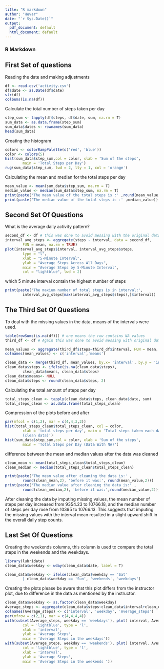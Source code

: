 ```yaml
---
title: "R markdown"
author: "Hevar"
date: "`r Sys.Date()`"
output:
  pdf_document: default
  html_document: default
---
```

### R Markdown

## First Set of questions 
Reading the date and making adjustments 
```r
df <- read.csv('activity.csv')
df$date <- as.Date(df$date)
str(df)
colSums(is.na(df))
```

Calculate the total number of steps taken per day
```r
step_sum <- tapply(df$steps, df$date, sum, na.rm = T)
sum_data <- as.data.frame(step_sum)
sum_data$dates <- rownames(sum_data)
head(sum_data)

```

Creating the histogram
```r
colors <- colorRampPalette(c('red', 'blue'))
color <- colors(5)
hist(sum_data$step_sum,col = color, xlab = 'Sum of the steps', 
        main = 'Total Steps per Day')
rug(sum_data$step_sum, lwd = 2, lty = 1, col = 'orange')
```

Calculating the mean and median for the total steps per day
```r
mean_value <- mean(sum_data$step_sum, na.rm = T)
median_value <- median(sum_data$step_sum, na.rm = T)
print(paste('The mean value of the total steps is :' ,round(mean_value, 2)))
print(paste('The median value of the total steps is :' ,median_value))
```

## Second Set Of Questions 

What is the average daily activity pattern?
```r
second_df <- df # this was done to avoid messing with the original data
interval_avg_steps <- aggregate(steps ~ interval, data = second_df, 
        FUN = mean, na.rm = TRUE)
plot(interval_avg_steps$interval, interval_avg_steps$steps,
        type = "l", 
        xlab = "5-Minute Interval",
        ylab = "Average Steps Across All Days",
        main = "Average Steps by 5-Minute Interval",
        col = "lightblue", lwd = 2)
```
which 5 minute interval contain the highest number of steps
```r
print(paste('The maxium number of total steps is in interval:',
        interval_avg_steps[max(interval_avg_steps$steps),]$interval))
```

## The Third Set Of Questions

To deal with the missing values in the data, means of the intervals were used.
```r
table(rowSums(is.na(df))) # one means the row contains NA values
third_df <- df # Again this was done to avoid messing with original data

mean_values <- aggregate(third_df$steps~third_df$interval, FUN = mean, na.rm = T)
colnames(mean_values) <- c('interval','means')

clean_data <- merge(third_df, mean_values, by.x= 'interval', by.y = 'interval')
clean_data$steps <- ifelse(is.na(clean_data$steps), 
        clean_data$means, clean_data$steps)
clean_data$means<- NULL
clean_data$steps <- round(clean_data$steps, 2)
```

Calculating the total amount of steps per day
```r
total_steps_clean <- tapply(clean_data$steps, clean_data$date, sum)
total_steps_clean <- as.data.frame(total_steps_clean)
```

Compression of the plots before and after
```r
par(mfcol = c(1,2), mar = c(4,4,3,2))
hist(total_steps_clean$total_steps_clean, col = color, 
        xlab = 'total steps per day', main = 'Total steps taken each day 
        (clean data)')
hist(sum_data$step_sum,col = color, xlab = 'Sum of the steps',
        main = 'Total Steps per Day (Data With NA)')
```

difference between the mean and median values after the data was cleaned
```r
clean_mean <- mean(total_steps_clean$total_steps_clean)
clean_median <- median(total_steps_clean$total_steps_clean)

print(paste('The mean value after cleaning the data is:' ,
        round(clean_mean,2), 'before it was:', round(mean_value,2)))
print(paste('The median value after cleaning the data is:' ,
        round(clean_median,2), 'before it was:',round(median_value,2)))
```

After cleaning the data by imputing missing values, the mean number of steps per 
day increased from 9354.23 to 10766.18, and the median number of steps per 
day rose from 10395 to 10766.13. This suggests that imputing the missing 
values with the interval mean resulted in a slight upward shift in the overall 
daily step counts.


## Last Set Of Questions

Creating the weekends columns, this column is used to compare the total steps
in the weekends and the weekdays.
```r
library(lubridate)
clean_data$weekday <- wday(clean_data$date, label = T)

clean_data$weekday <- ifelse(clean_data$weekday == 'Sat' 
        | clean_data$weekday == 'Sun', 'weekends', 'weekdays')
```

Creating the plots
please be aware that this plot differs from the instructor plot, 
due to difference in the data  as mentioned by the instructor.
```r
clean_data$weekday <- as.factor(clean_data$weekday)
Average_steps <- aggregate(clean_data$steps~clean_data$interval+clean_data$weekday, FUN = mean)
colnames(Average_steps) <- c('interval', 'weekday', 'Average_steps')
par(mfrow = c(2,1), mar = c(4,4,4,4))
with(subset(Average_steps, weekday == 'weekdays'), plot( interval, Average_steps,
        col = 'lightblue', type = 'l',
        xlab = 'interval',
        ylab = 'Average Steps',
        main = 'Average Steps in the weekdays'))
with(subset(Average_steps, weekday == 'weekends'), plot( interval, Average_steps,
        col = 'lightblue', type = 'l',
        xlab = 'interval',
        ylab = 'Average Steps',
        main = 'Average Steps in the weekends '))
```